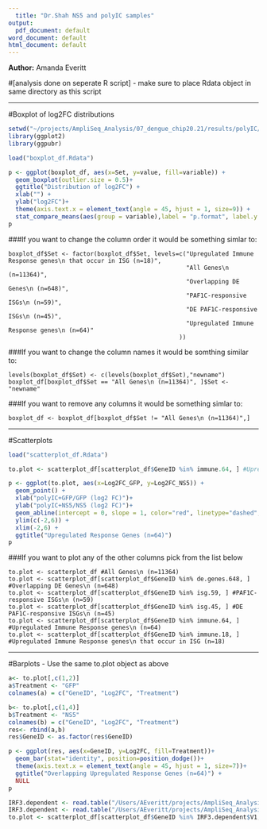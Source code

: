 ```yaml
---
  title: "Dr.Shah NS5 and polyIC samples"
output:
  pdf_document: default
word_document: default
html_document: default
---
```

  
__Author:__ Amanda Everitt  

#[analysis done on seperate R script]
- make sure to place Rdata object in same directory as this script


****************************************************************************************************

#Boxplot of log2FC distributions
```r
setwd("~/projects/AmpliSeq_Analysis/07_dengue_chip20.21/results/polyIC/plotting")
library(ggplot2)
library(ggpubr)

load("boxplot_df.Rdata")

p <- ggplot(boxplot_df, aes(x=Set, y=value, fill=variable)) + 
  geom_boxplot(outlier.size = 0.5)+ 
  ggtitle("Distribution of log2FC") +
  xlab("") +
  ylab("log2FC")+
  theme(axis.text.x = element_text(angle = 45, hjust = 1, size=9)) + 
  stat_compare_means(aes(group = variable),label = "p.format", label.y = 8, method="wilcox", paired = F)
p
```

###If you want to change the column order it would be something simlar to:
```
boxplot_df$Set <- factor(boxplot_df$Set, levels=c("Upregulated Immune Response genes\n that occur in ISG (n=18)",
                                                  "All Genes\n (n=11364)", 
                                                  "Overlapping DE Genes\n (n=648)", 
                                                  "PAF1C-responsive ISGs\n (n=59)", 
                                                  "DE PAF1C-responsive ISGs\n (n=45)", 
                                                  "Upregulated Immune Response genes\n (n=64)"
                                                ))
```
###If you want to change the column names it would be somthing similar to:
```
levels(boxplot_df$Set) <- c(levels(boxplot_df$Set),"newname")
boxplot_df[boxplot_df$Set == "All Genes\n (n=11364)", ]$Set <- "newname"
```

###If you want to remove any columns it would be something simlar to:
```
boxplot_df <- boxplot_df[boxplot_df$Set != "All Genes\n (n=11364)",]
```

****************************************************************************************************

#Scatterplots
```r
load("scatterplot_df.Rdata")

to.plot <- scatterplot_df[scatterplot_df$GeneID %in% immune.64, ] #Upregulated Immune Response genes (n=64)

p <- ggplot(to.plot, aes(x=Log2FC_GFP, y=Log2FC_NS5)) +
  geom_point() +
  xlab("polyIC+GFP/GFP (log2 FC)")+
  ylab("polyIC+NS5/NS5 (log2 FC)")+
  geom_abline(intercept = 0, slope = 1, color="red", linetype="dashed", size=1.5) +
  ylim(c(-2,6)) + 
  xlim(-2,6) +
  ggtitle("Upregulated Response Genes (n=64)")
p
```

###If you want to plot any of the other columns pick from the list below
```
to.plot <- scatterplot_df #All Genes\n (n=11364)
to.plot <- scatterplot_df[scatterplot_df$GeneID %in% de.genes.648, ] #Overlapping DE Genes\n (n=648)
to.plot <- scatterplot_df[scatterplot_df$GeneID %in% isg.59, ] #PAF1C-responsive ISGs\n (n=59)
to.plot <- scatterplot_df[scatterplot_df$GeneID %in% isg.45, ] #DE PAF1C-responsive ISGs\n (n=45)
to.plot <- scatterplot_df[scatterplot_df$GeneID %in% immune.64, ] #Upregulated Immune Response genes\n (n=64)
to.plot <- scatterplot_df[scatterplot_df$GeneID %in% immune.18, ] #Upregulated Immune Response genes\n that occur in ISG (n=18)
```



****************************************************************************************************
#Barplots
- Use the same to.plot object as above
```r
a<- to.plot[,c(1,2)]
a$Treatment <- "GFP"
colnames(a) = c("GeneID", "Log2FC", "Treatment")

b<- to.plot[,c(1,4)]
b$Treatment <- "NS5"
colnames(b) = c("GeneID", "Log2FC", "Treatment")
res<- rbind(a,b)
res$GeneID <- as.factor(res$GeneID)

p <- ggplot(res, aes(x=GeneID, y=Log2FC, fill=Treatment))+
  geom_bar(stat="identity", position=position_dodge())+
  theme(axis.text.x = element_text(angle = 45, hjust = 1, size=7))+
  ggtitle("Overlapping Upregulated Response Genes (n=64)") +
  NULL
p
```



```r
IRF3.dependent <- read.table("/Users/AEveritt/projects/AmpliSeq_Analysis/07_dengue_chip20.21/IRF3.dependent.txt")
IRF3.dependent <- read.table("/Users/AEveritt/projects/AmpliSeq_Analysis/07_dengue_chip20.21/IRF3.independent.txt")
to.plot <- scatterplot_df[scatterplot_df$GeneID %in% IRF3.dependent$V1, ] 
```

